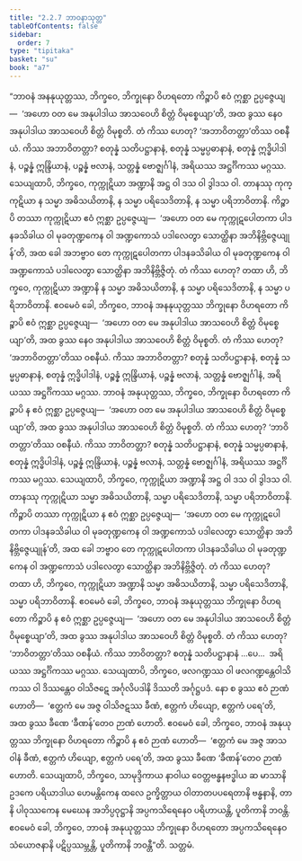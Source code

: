 ```yaml
---
title: "2.2.7 ဘာဝနာသုတ္တ"
tableOfContents: false
sidebar:
  order: 7
type: "tipitaka"
basket: "su"
book: "a7"
---
```



<DynamicBreadcrumb />

<Division number="71" book="a7" e="ch" v="16" p="493">

<Paragraph number="562" book="a7">
“ဘာဝနံ အနနုယုတ္တဿ, ဘိက္ခဝေ, ဘိက္ခုနော ဝိဟရတော ကိဉ္စာပိ ဧဝံ ဣစ္ဆာ ဥပ္ပဇ္ဇေယျ—  ‘အဟော ဝတ မေ အနုပါဒါယ အာသဝေဟိ စိတ္တံ ဝိမုစ္စေယျာ’တိ, အထ ခွဿ နေဝ အနုပါဒါယ အာသဝေဟိ စိတ္တံ ဝိမုစ္စတိ. တံ ကိဿ ဟေတု? ‘အဘာဝိတတ္တာ’တိဿ ဝစနီယံ. ကိဿ အဘာဝိတတ္တာ? စတုန္နံ သတိပဋ္ဌာနာနံ, စတုန္နံ သမ္မပ္ပဓာနာနံ, စတုန္နံ ဣဒ္ဓိပါဒါနံ, ပဉ္စန္နံ ဣန္ဒြိယာနံ, ပဉ္စန္နံ ဗလာနံ, သတ္တန္နံ ဗောဇ္ဈင်္ဂါနံ, အရိယဿ အဋ္ဌင်္ဂိကဿ မဂ္ဂဿ.
</Paragraph>

<Paragraph number="563" book="a7">
သေယျထာပိ, ဘိက္ခဝေ, ကုက္ကုဋိယာ အဏ္ဍာနိ အဋ္ဌ ဝါ ဒသ ဝါ ဒွါဒသ ဝါ. တာနဿု ကုက္ကုဋိယာ န သမ္မာ အဓိသယိတာနိ, န သမ္မာ ပရိသေဒိတာနိ, န သမ္မာ ပရိဘာဝိတာနိ. ကိဉ္စာပိ တဿာ ကုက္ကုဋိယာ ဧဝံ ဣစ္ဆာ ဥပ္ပဇ္ဇေယျ—  ‘အဟော ဝတ မေ ကုက္ကုဋပေါတကာ ပါဒနခသိခါယ ဝါ မုခတုဏ္ဍကေန ဝါ အဏ္ဍကောသံ ပဒါလေတွာ သောတ္ထိနာ အဘိနိဗ္ဘိဇ္ဇေယျုန်’တိ, အထ ခေါ အဘဗ္ဗာဝ တေ ကုက္ကုဋပေါတကာ ပါဒနခသိခါယ ဝါ မုခတုဏ္ဍကေန ဝါ အဏ္ဍကောသံ ပဒါလေတွာ သောတ္ထိနာ အဘိနိဗ္ဘိဇ္ဇိတုံ. တံ ကိဿ ဟေတု? တထာ ဟိ, ဘိက္ခဝေ, ကုက္ကုဋိယာ အဏ္ဍာနိ န သမ္မာ အဓိသယိတာနိ, န သမ္မာ ပရိသေဒိတာနိ, န သမ္မာ ပရိဘာဝိတာနိ. ဧဝမေဝံ ခေါ, ဘိက္ခဝေ, ဘာဝနံ အနနုယုတ္တဿ ဘိက္ခုနော ဝိဟရတော ကိဉ္စာပိ ဧဝံ ဣစ္ဆာ ဥပ္ပဇ္ဇေယျ—  ‘အဟော ဝတ မေ အနုပါဒါယ အာသဝေဟိ စိတ္တံ ဝိမုစ္စေယျာ’တိ, အထ ခွဿ နေဝ အနုပါဒါယ အာသဝေဟိ စိတ္တံ ဝိမုစ္စတိ. တံ ကိဿ ဟေတု? ‘အဘာဝိတတ္တာ’တိဿ ဝစနီယံ. ကိဿ အဘာဝိတတ္တာ? စတုန္နံ သတိပဋ္ဌာနာနံ, စတုန္နံ သမ္မပ္ပဓာနာနံ, စတုန္နံ ဣဒ္ဓိပါဒါနံ, ပဉ္စန္နံ ဣန္ဒြိယာနံ, ပဉ္စန္နံ ဗလာနံ, သတ္တန္နံ ဗောဇ္ဈင်္ဂါနံ, အရိယဿ အဋ္ဌင်္ဂိကဿ မဂ္ဂဿ.
</Paragraph>

<Paragraph number="564" book="a7">
ဘာဝနံ အနုယုတ္တဿ, ဘိက္ခဝေ, ဘိက္ခုနော ဝိဟရတော ကိဉ္စာပိ န ဧဝံ ဣစ္ဆာ ဥပ္ပဇ္ဇေယျ—  ‘အဟော ဝတ မေ အနုပါဒါယ အာသဝေဟိ စိတ္တံ ဝိမုစ္စေယျာ’တိ, အထ ခွဿ အနုပါဒါယ အာသဝေဟိ စိတ္တံ ဝိမုစ္စတိ. တံ ကိဿ ဟေတု? ‘ဘာဝိတတ္တာ’တိဿ ဝစနီယံ. ကိဿ ဘာဝိတတ္တာ? စတုန္နံ သတိပဋ္ဌာနာနံ, စတုန္နံ သမ္မပ္ပဓာနာနံ, စတုန္နံ ဣဒ္ဓိပါဒါနံ, ပဉ္စန္နံ ဣန္ဒြိယာနံ, ပဉ္စန္နံ ဗလာနံ, သတ္တန္နံ ဗောဇ္ဈင်္ဂါနံ, အရိယဿ အဋ္ဌင်္ဂိကဿ မဂ္ဂဿ.
</Paragraph>

<Paragraph number="565" book="a7">
သေယျထာပိ, ဘိက္ခဝေ, ကုက္ကုဋိယာ အဏ္ဍာနိ အဋ္ဌ ဝါ ဒသ ဝါ ဒွါဒသ ဝါ. တာနဿု ကုက္ကုဋိယာ သမ္မာ အဓိသယိတာနိ, သမ္မာ ပရိသေဒိတာနိ, သမ္မာ ပရိဘာဝိတာနိ. ကိဉ္စာပိ တဿာ ကုက္ကုဋိယာ န ဧဝံ ဣစ္ဆာ ဥပ္ပဇ္ဇေယျ—  ‘အဟော ဝတ မေ ကုက္ကုဋပေါတကာ ပါဒနခသိခါယ ဝါ မုခတုဏ္ဍကေန ဝါ အဏ္ဍကောသံ ပဒါလေတွာ သောတ္ထိနာ အဘိနိဗ္ဘိဇ္ဇေယျုန်’တိ, အထ ခေါ ဘဗ္ဗာဝ တေ ကုက္ကုဋပေါတကာ ပါဒနခသိခါယ ဝါ မုခတုဏ္ဍကေန ဝါ အဏ္ဍကောသံ ပဒါလေတွာ သောတ္ထိနာ အဘိနိဗ္ဘိဇ္ဇိတုံ. တံ ကိဿ ဟေတု? တထာ ဟိ, ဘိက္ခဝေ, ကုက္ကုဋိယာ အဏ္ဍာနိ သမ္မာ အဓိသယိတာနိ, သမ္မာ ပရိသေဒိတာနိ, သမ္မာ ပရိဘာဝိတာနိ. ဧဝမေဝံ ခေါ, ဘိက္ခဝေ, ဘာဝနံ အနုယုတ္တဿ ဘိက္ခုနော ဝိဟရတော ကိဉ္စာပိ န ဧဝံ ဣစ္ဆာ ဥပ္ပဇ္ဇေယျ—  ‘အဟော ဝတ မေ အနုပါဒါယ အာသဝေဟိ စိတ္တံ ဝိမုစ္စေယျာ’တိ, အထ ခွဿ အနုပါဒါယ အာသဝေဟိ စိတ္တံ ဝိမုစ္စတိ. တံ ကိဿ ဟေတု? ‘ဘာဝိတတ္တာ’တိဿ ဝစနီယံ. ကိဿ ဘာဝိတတ္တာ? စတုန္နံ သတိပဋ္ဌာနာနံ …ပေ…  အရိယဿ အဋ္ဌင်္ဂိကဿ မဂ္ဂဿ.
</Paragraph>

<Paragraph number="566" book="a7">
သေယျထာပိ, ဘိက္ခဝေ, ဖလဂဏ္ဍဿ ဝါ ဖလဂဏ္ဍန္တေဝါသိကဿ ဝါ ဒိဿန္တေဝ ဝါသိဇဋေ အင်္ဂုလိပဒါနိ ဒိဿတိ အင်္ဂုဋ္ဌပဒံ. နော စ ခွဿ ဧဝံ ဉာဏံ ဟောတိ—  ‘ဧတ္တကံ မေ အဇ္ဇ ဝါသိဇဋဿ ခီဏံ, ဧတ္တကံ ဟိယျော, ဧတ္တကံ ပရေ’တိ, အထ ခွဿ ခီဏေ ‘ခီဏန်’တေဝ ဉာဏံ ဟောတိ. ဧဝမေဝံ ခေါ, ဘိက္ခဝေ, ဘာဝနံ အနုယုတ္တဿ ဘိက္ခုနော ဝိဟရတော ကိဉ္စာပိ န ဧဝံ ဉာဏံ ဟောတိ—  ‘ဧတ္တကံ မေ အဇ္ဇ အာသဝါနံ ခီဏံ, ဧတ္တကံ ဟိယျော, ဧတ္တကံ ပရေ’တိ, အထ ခွဿ ခီဏေ ‘ခီဏန်’တေဝ ဉာဏံ ဟောတိ.
</Paragraph>

<Paragraph number="567" book="a7">
သေယျထာပိ, ဘိက္ခဝေ, သာမုဒ္ဒိကာယ နာဝါယ ဝေတ္တဗန္ဓနဗဒ္ဓါယ ဆ မာသာနိ ဥဒကေ ပရိယာဒါယ ဟေမန္တိကေန ထလေ ဥက္ခိတ္တာယ ဝါတာတပပရေတာနိ ဗန္ဓနာနိ, တာနိ ပါဝုဿကေန မေဃေန အဘိပ္ပဝုဋ္ဌာနိ အပ္ပကသိရေနေဝ ပရိဟာယန္တိ, ပူတိကာနိ ဘဝန္တိ. ဧဝမေဝံ ခေါ, ဘိက္ခဝေ, ဘာဝနံ အနုယုတ္တဿ ဘိက္ခုနော ဝိဟရတော အပ္ပကသိရေနေဝ သံယောဇနာနိ ပဋိပ္ပဿမ္ဘန္တိ, ပူတိကာနိ ဘဝန္တီ”တိ.

</Paragraph>
</Division>

<Paragraph number="568" type="center" book="a7">
သတ္တမံ.
</Paragraph>